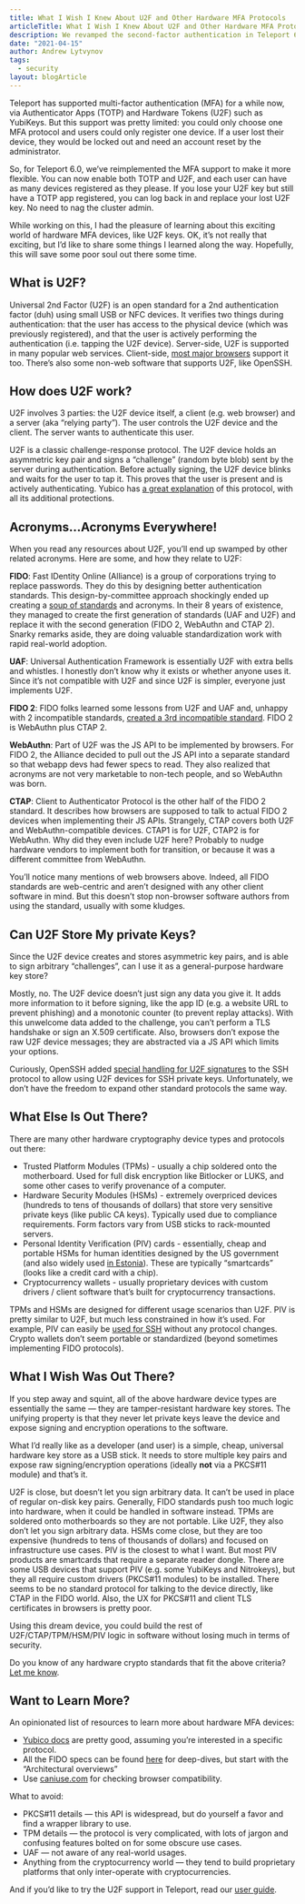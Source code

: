 ```yaml
---
title: What I Wish I Knew About U2F and Other Hardware MFA Protocols
articleTitle: What I Wish I Knew About U2F and Other Hardware MFA Protocols
description: We revamped the second-factor authentication in Teleport 6.0. This post provides a birds-eye view of U2F and other cryptographic hardware standards.
date: "2021-04-15"
author: Andrew Lytvynov
tags:
  - security
layout: blogArticle
---
```



Teleport has supported multi-factor authentication (MFA) for a while now, via
Authenticator Apps (TOTP) and Hardware Tokens (U2F) such as YubiKeys. But this
support was pretty limited: you could only choose one MFA protocol and users
could only register one device. If a user lost their device, they would be
locked out and need an account reset by the administrator.

So, for Teleport 6.0, we’ve reimplemented the MFA support to make it more
flexible. You can now enable both TOTP and U2F, and each user can have as many
devices registered as they please. If you lose your U2F key but still have a
TOTP app registered, you can log back in and replace your lost U2F key. No need
to nag the cluster admin.

While working on this, I had the pleasure of learning about this exciting world
of hardware MFA devices, like U2F keys. OK, it’s not really that exciting, but
I’d like to share some things I learned along the way. Hopefully, this will save
some poor soul out there some time.

## What is U2F?

Universal 2nd Factor (U2F) is an open standard for a 2nd authentication factor
(duh) using small USB or NFC devices. It verifies two things during
authentication: that the user has access to the physical device (which was
previously registered), and that the user is actively performing the
authentication (i.e. tapping the U2F device). Server-side, U2F is supported in
many popular web services. Client-side, [most major
browsers](https://caniuse.com/u2f) support it too. There’s also some non-web
software that supports U2F, like OpenSSH.

## How does U2F work?

U2F involves 3 parties: the U2F device itself, a client (e.g. web browser) and
a server (aka “relying party”). The user controls the U2F device and the
client. The server wants to authenticate this user.

<BlogImage src="./assets/u2f-authentication-flow.png" />

U2F is a classic challenge-response protocol. The U2F device holds an
asymmetric key pair and signs a “challenge” (random byte blob) sent by the
server during authentication. Before actually signing, the U2F device blinks
and waits for the user to tap it. This proves that the user is present and is
actively authenticating. Yubico has [a great
explanation](https://developers.yubico.com/U2F/Protocol_details/Overview.html)
of this protocol, with all its additional protections.

## Acronyms...Acronyms Everywhere!

When you read any resources about U2F, you’ll end up swamped by other related
acronyms. Here are some, and how they relate to U2F:

**FIDO**: Fast IDentity Online (Alliance) is a group of corporations trying to
replace passwords. They do this by designing better authentication standards.
This design-by-committee approach shockingly ended up creating a [soup of
standards](https://fidoalliance.org/specifications/download/) and acronyms. In
their 8 years of existence, they managed to create the first generation of
standards (UAF and U2F) and replace it with the second generation (FIDO 2,
WebAuthn and CTAP 2). Snarky remarks aside, they are doing valuable
standardization work with rapid real-world adoption.

**UAF**: Universal Authentication Framework is essentially U2F with extra bells
and whistles. I honestly don’t know why it exists or whether anyone uses it.
Since it’s not compatible with U2F and since U2F is simpler, everyone just implements
U2F.

**FIDO 2**: FIDO folks learned some lessons from U2F and UAF and, unhappy with
2 incompatible standards, [created a 3rd incompatible
standard](https://xkcd.com/927/). FIDO 2 is WebAuthn plus CTAP 2.

**WebAuthn**: Part of U2F was the JS API to be implemented by browsers. For
FIDO 2, the Alliance decided to pull out the JS API into a separate standard so
that webapp devs had fewer specs to read. They also realized that acronyms are
not very marketable to non-tech people, and so WebAuthn was born.

**CTAP**: Client to Authenticator Protocol is the other half of the FIDO 2
standard. It describes how browsers are supposed to talk to actual FIDO 2
devices when implementing their JS APIs. Strangely, CTAP covers both U2F and
WebAuthn-compatible devices. CTAP1 is for U2F, CTAP2 is for WebAuthn. Why did
they even include U2F here? Probably to nudge hardware vendors to implement
both for transition, or because it was a different committee from WebAuthn.

You’ll notice many mentions of web browsers above. Indeed, all FIDO standards
are web-centric and aren’t designed with any other client software in mind. But
this doesn’t stop non-browser software authors from using the standard, usually
with some kludges.

## Can U2F Store My private Keys?

Since the U2F device creates and stores asymmetric key pairs, and is able to
sign arbitrary “challenges”, can I use it as a general-purpose hardware key
store?

Mostly, no. The U2F device doesn’t just sign any data you give it. It adds more
information to it before signing, like the app ID (e.g. a website URL to
prevent phishing) and a monotonic counter (to prevent replay attacks). With
this unwelcome data added to the challenge, you can’t perform a TLS handshake
or sign an X.509 certificate. Also, browsers don’t expose the raw U2F device
messages; they are abstracted via a JS API which limits your options.

Curiously, OpenSSH added [special handling for U2F
signatures](https://github.com/openssh/openssh-portable/blob/master/PROTOCOL.u2f)
to the SSH protocol to allow using U2F devices for SSH private keys.
Unfortunately, we don’t have the freedom to expand other standard protocols the
same way.

## What Else Is Out There?

There are many other hardware cryptography device types and protocols out
there:

- Trusted Platform Modules (TPMs) - usually a chip soldered onto the
  motherboard. Used for full disk encryption like Bitlocker or LUKS, and some
  other cases to verify provenance of a computer.
- Hardware Security Modules (HSMs) - extremely overpriced devices (hundreds to
  tens of thousands of dollars) that store very sensitive private keys (like
  public CA keys). Typically used due to compliance requirements. Form factors
  vary from USB sticks to rack-mounted servers.
- Personal Identity Verification (PIV) cards - essentially, cheap and portable
  HSMs for human identities designed by the US government (and also widely used
  [in Estonia](https://www.id.ee/en/rubriik/introduction/)). These are
  typically “smartcards” (looks like a credit card with a chip).
- Cryptocurrency wallets - usually proprietary devices with custom drivers /
  client software that’s built for cryptocurrency transactions.

TPMs and HSMs are designed for different usage scenarios than U2F. PIV is
pretty similar to U2F, but much less constrained in how it’s used. For example,
PIV can easily be [used for
SSH](https://developers.yubico.com/PIV/Guides/SSH_with_PIV_and_PKCS11.html)
without any protocol changes. Crypto wallets don’t seem portable or
standardized (beyond sometimes implementing FIDO protocols).

## What I Wish Was Out There?

If you step away and squint, all of the above hardware device types are
essentially the same — they are tamper-resistant hardware key stores. The
unifying property is that they never let private keys leave the device and
expose signing and encryption operations to the software.

What I’d really like as a developer (and user) is a simple, cheap, universal
hardware key store as a USB stick. It needs to store multiple key pairs and
expose raw signing/encryption operations (ideally **not** via a PKCS#11 module)
and that’s it.

U2F is close, but doesn’t let you sign arbitrary data. It can’t be used in
place of regular on-disk key pairs. Generally, FIDO standards push too much
logic into hardware, when it could be handled in software instead. TPMs are
soldered onto motherboards so they are not portable. Like U2F, they also don’t
let you sign arbitrary data. HSMs come close, but they are too expensive
(hundreds to tens of thousands of dollars) and focused on infrastructure use
cases. PIV is the closest to what I want. But most PIV products are smartcards
that require a separate reader dongle. There are some USB devices that support
PIV (e.g. some YubiKeys and Nitrokeys), but they all require custom drivers
(PKCS#11 modules) to be installed. There seems to be no standard protocol for
talking to the device directly, like CTAP in the FIDO world. Also, the UX for
PKCS#11 and client TLS certificates in browsers is pretty poor.

Using this dream device, you could build the rest of U2F/CTAP/TPM/HSM/PIV
logic in software without losing much in terms of security.

Do you know of any hardware crypto standards that fit the above criteria? [Let
me know](mailto:andrew@goteleport.com).

<EmailSubscribeViolet />

## Want to Learn More?

An opinionated list of resources to learn more about hardware MFA devices:

- [Yubico docs](https://developers.yubico.com/) are pretty good, assuming
  you’re interested in a specific protocol.
- All the FIDO specs can be found
  [here](https://fidoalliance.org/specifications/download/) for deep-dives, but
  start with the “Architectural overviews”
- Use [caniuse.com](https://caniuse.com/) for checking browser compatibility.

What to avoid:

- PKCS#11 details — this API is widespread, but do yourself a favor and find a
  wrapper library to use.
- TPM details — the protocol is very complicated, with lots of jargon and
  confusing features bolted on for some obscure use cases.
- UAF — not aware of any real-world usages.
- Anything from the cryptocurrency world — they tend to build proprietary
  platforms that only inter-operate with cryptocurrencies.

And if you’d like to try the U2F support in Teleport, read our [user
guide](https://goteleport.com/docs/access-controls/guides/u2f/).
